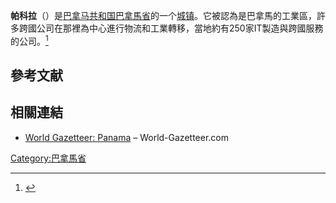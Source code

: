 {{Infobox settlement
|official_name = 帕科拉<br>Pacora
|native_name = 
|pushpin_map            =Panama
|mapsize                =200px
|coordinates_display    = inline,title
|coordinates_region     = PA
|subdivision_type       = 国家
|subdivision_name       = [[巴拿马|巴拿马]]
|subdivision_type1      = 省
|subdivision_name1      = [[巴拿馬省|巴拿馬省]]
|leader_title           = 
|leader_name            = 
|established_title      =
|established_date       = 
|area_total_km2           = 
|area_footnotes           = 
|population_as_of         = 2008
|population_total =61 895
|population_density_km2   =
|timezone               =
|utc_offset             = 
|timezone_DST           = 
|utc_offset_DST         = 
|latd=9 |latm=4 |lats=48 |latNS=N
|longd=79|longm= 16|longs=48 |longEW=W
|elevation_m            = 
|area_code              = 
|website                = 
}}

'''帕科拉'''（{{lang-es|Pacora}}）是[[巴拿马共和国|巴拿马共和国]][[巴拿馬省|巴拿馬省]]的一个[[城镇|城镇]]。它被認為是巴拿馬的工業區，許多跨國公司在那裡為中心進行物流和工業轉移，當地約有250家IT製造與跨國服務的公司。<ref>{{Cite web |url=http://laestrella.com.pa/economia/consejo-aprueba-crear-zona-franca-pacora/23974198 |title=存档副本 |access-date=2021-09-30 |archive-date=2016-12-03 |archive-url=https://web.archive.org/web/20161203154111/http://laestrella.com.pa/economia/consejo-aprueba-crear-zona-franca-pacora/23974198 }}</ref>

== 參考文献 ==
{{Reflist}}
== 相關連結 ==
*[https://web.archive.org/web/20081007072808/http://world-gazetteer.com/wg.php?x=&men=gcis&lng=en&des=wg&geo=-167&srt=npan&col=abcdefghinoq&msz=1500&pt=c&va=x World Gazetteer: Panama] – World-Gazetteer.com

{{Panama Province}}

[[Category:巴拿馬省|Category:巴拿馬省]]


{{Panama-geo-stub}}